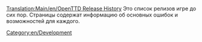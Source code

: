 [[Translation:Main/en/OpenTTD Release History]]{{en/-}}
Это список релизов игре до сих пор. Страницы содержат информацию об основных ошибок и возможностей для каждого.

[[Category:en/Development]]